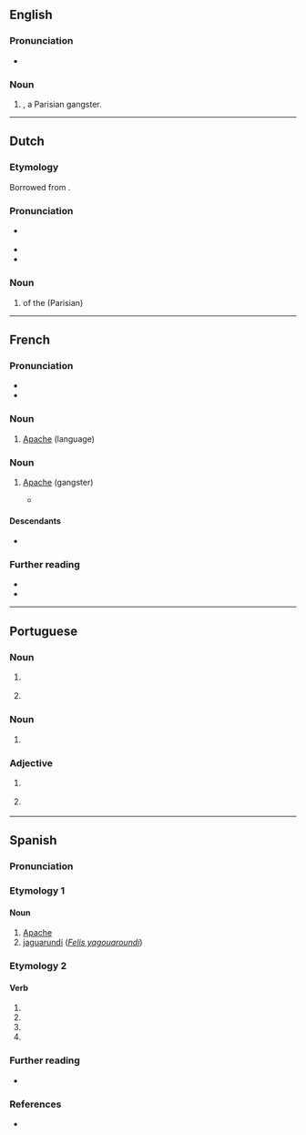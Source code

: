 {{also|Apache|apaché}}
==English==

===Pronunciation===
* {{rhymes|en|æʃ|s=2}}

===Noun===
{{en-noun}}

# {{alternative case form of|en|Apache|nodot=yes}}, a Parisian gangster.

----

==Dutch==

===Etymology===
Borrowed from {{bor|nl|fr|apache}}.

===Pronunciation===
* {{a|NL}} {{IPA|nl|/ˌaːˈpɑ.tʃə/}}
* {{audio|nl|Nl-apache.ogg|Audio}}
* {{hyphenation|nl|apa|che}}

===Noun===
{{nl-noun|m|-en|pl2=-s|-}}

# {{l|en|member}} of the (Parisian) {{l|en|underworld}}

----

==French==

===Pronunciation===
* {{fr-IPA}}
* {{audio|fr|LL-Q150 (fra)-0x010C-apache.wav|Audio}}

===Noun===
{{fr-noun|m|-}}

# [[Apache]] (language)

===Noun===
{{fr-noun|m}}

# {{lb|fr|historical|slang}} [[Apache]] (gangster)
#* {{quote-book
|fr
|year=1924
|author=Emmanuel Bove
|authorlink=Emmanuel Bove
|title=Mes Amis
|url=https://ebooks-bnr.com/ebooks/html/bove_mes_amis.htm
|passage=Près de moi, un '''apache''' chantait tout seul, la tête baissée. Je voyais dans sa manche, sur son poignet, la moitié d’un tatouage. Plus loin, une femme léchait ses doigts englués par une liqueur.}}

====Descendants====
* {{desc|ro|apaș|bor=1}}

===Further reading===
* {{R:TLFi}}
* {{pedia|Apaches (voyous)|lang=fr}}

----

==Portuguese==

===Noun===
{{pt-noun|m-f|s}}

# {{l|en|Apache}} {{gloss|one of the native Apache people of the southwestern United States}}
# {{l|en|Apache}} {{gloss|a violent Parisian gangster during the late 19th century and early 20th century}}

===Noun===
{{pt-noun|m|-}}

# {{l|en|Apache}} {{gloss|Athabaskan language spoken by the Apache}}

===Adjective===
{{pt-adj|apach|e}}

# {{l|en|Apache}} {{gloss|of or relating to the Apache people and their culture}}
# {{l|en|Apache}} {{gloss|of or relating to the Apache language}}

{{topics|pt|Native American tribes}}

----

==Spanish==

===Pronunciation===
{{es-IPA}}

===Etymology 1===

====Noun====
{{es-noun|mf}}

# [[Apache]]
# [[jaguarundi]] (''[[Felis yagouaroundi]]'')

===Etymology 2===

====Verb====
{{head|es|verb form}}

# {{es-verb form of|ending=ar|mood=imperative|pers=2|formal=yes|number=singular|apachar}}
# {{es-verb form of|ending=ar|mood=subjunctive|tense=present|pers=1|number=singular|apachar}}
# {{es-verb form of|ending=ar|mood=subjunctive|tense=present|pers=2|formal=yes|number=singular|apachar}}
# {{es-verb form of|ending=ar|mood=subjunctive|tense=present|pers=3|number=singular|apachar}}

===Further reading===
* {{R:DRAE}}

===References===
* {{R:Schoenhals 1988|page=579}}

{{C|es|Native American tribes}}